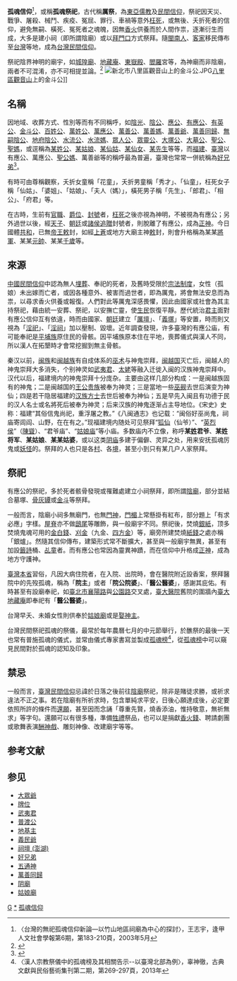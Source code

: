 {{Refimprove|time=2011-01-18}}
'''孤魂信仰'''<ref name=王志宇>〈台灣的無祀孤魂信仰新論—以竹山地區祠廟為中心的探討〉，王志宇，逢甲人文社會學報第6期，第183-210頁，2003年5月</ref>，或稱'''孤魂祭祀'''，古代稱'''厲祭'''，為[[東亞|東亞]][[儒教_(宗教)|儒教]]及[[華人民間信仰|民間信仰]]，祭祀因天災、戰爭、屠殺、械鬥、疾疫、冤屈、罪行、車禍等意外[[枉死|枉死]]，或無後、夭折死者的信仰，避免無嗣、橫死、冤死者之魂魄，因無[[香火|香火]]供養而於人間作祟，逐漸衍生而成，大多是建小祠（即所謂陰廟）或以[[拜門口|拜門口]]方式祭拜。隨[[閩南人|閩南人]]、[[客家|客家]]移民傳布至[[台灣|台灣]]等地，成為[[台灣民間信仰|台灣民間信仰]]。

祭祀陰界神明的廟宇，如[[城隍廟|城隍廟]]、[[地藏庵|地藏庵]]、[[東嶽殿|東嶽殿]]、[[閻羅|閻羅]]宮等，為神廟而非陰廟，兩者不可混淆，亦不可相提並論。<ref>{{Cite web |url=http://www.chaujou.gov.tw/index.php?page=news&ntype=3&NID=291 |title=屏東縣潮州鎮 城隍觀光文化祭 |access-date=2013-08-09 |archive-date=2016-03-04 |archive-url=https://web.archive.org/web/20160304135001/http://www.chaujou.gov.tw/index.php?page=news&ntype=3&NID=291 |dead-url=no }}</ref>
[[File:新北市八里區觀音山上的金斗公.JPG|thumb]][[八里區|八里區]][[觀音山_(新北市)|觀音山]]上的金斗公]]

==名稱==
因地域、收葬方式、性別等而有不同稱呼，如[[陰光|陰光]]、[[陰公|陰公]]、[[應公|應公]]、[[有應公|有應公]]、[[有英公|有英公]]、[[金斗公|金斗公]]、[[百姓公|百姓公]]、[[萬姓公|萬姓公]]、[[萬應公|萬應公]]、[[萬善公|萬善公]]、[[萬善媽|萬善媽]]、[[萬善爺|萬善爺]]、[[萬善同歸|萬善同歸]]、[[無嗣陰公|無嗣陰公]]、[[地府陰公|地府陰公]]、[[水流公|水流公]]、[[水流媽|水流媽]]、[[眾人公|眾人公]]、[[眾靈公|眾靈公]]、[[大塚公|大塚公]]、[[大墓公|大墓公]]、[[聖公|聖公]]、[[聖媽|聖媽]]，或逕稱為[[某姓公|某姓公]]、[[某姑娘|某姑娘]]、[[某仙姑|某仙姑]]、[[某仙女|某仙女]]、[[某先生|某先生]]等等，而[[福建|福建]]、[[臺灣|臺灣]]以有應公、萬應公、[[聖公媽|聖公媽]]、萬善爺等的稱呼最為普遍，臺灣也常常一併統稱為[[好兄弟|好兄弟]]<ref>{{cite news|title=農曆七月鬼門開　基隆老大公廟開燈指引好兄弟|url=https://www.nownews.com/news/20160802/2191298|publisher=今日新聞|date=2016-08-02|accessdate=2017-07-23|archive-date=2017-08-30|archive-url=https://web.archive.org/web/20170830034402/https://www.nownews.com/news/20160802/2191298|dead-url=no}}</ref>。

有時可由尊稱觀察，夭折女童稱「花童」，夭折男童稱「秀才」、「仙童」，枉死女子稱「仙姑」、「婆姐」、「姑娘」、「夫人（媽）」，橫死男子稱「先生」、「郎君」、「相公」、「府君」等。

在古時，生前有[[官職|官職]]、[[爵位|爵位]]、[[封號|封號]]者，[[枉死|枉死]]之後亦視為神明，不被視為有應公；另外過世以後，經[[天子|天子]]、[[朝廷|朝廷]]或[[諸侯|諸侯]][[追贈|追贈]]封號者，則脫離了有應公，成為[[正神|正神]]。今日國體[[共和|共和]]，已無[[帝王|帝王]][[敕|敕]]封，如經[[玉皇上帝|上蒼]]或地方大廟主神[[敕|敕]]封，則會升格稱為某某[[將軍|將軍]]、某某[[元帥|元帥]]、某某[[王爺信仰|千歲]]等。

==來源==
[[中國民間信仰|中國民間信仰]]中認為無人[[埋葬|埋葬]]、奉祀的死者，及舊時受限於[[宗法制度|宗法制度]]，女性（孤娘）未出嫁而亡者，或因各種意外、被害而過世者，即為厲鬼，將會無法安息而為祟，以尋求香火供養或報復。人們對此等厲鬼深感畏懼，因此由國家或社會為其主持祭祀，藉由統一安葬、祭祀，以安撫亡靈，使[[人類|生民]]恢復平靜。歷代統治[[君主|君主]]面對有應公信仰互有依違，時而由國家、[[朝廷|朝廷]]建立「[[厲壇|厲壇]]」、「[[義塚|義塚]]」等安置，時而則又視為「[[淫祀|淫祀]]」、「[[淫祠|淫祠]]」加以壓制、毀壞。近年調查發現，许多臺灣的有應公庙，有可能奉祀是[[平埔族|平埔族]]原住民的骨骸。因平埔族原本住在平地，喪葬儀式與漢人不同，所以漢人在拓墾時才會常挖掘到無主骨骸。

秦汉以前，[[闽族|闽族]]和[[闽越族|闽越族]]有自成体系的[[巫术|巫术]]与神鬼崇拜，[[闽越国|闽越国]]灭亡后，闽越人的神鬼崇拜大多消失，个别神灵如[[武夷君|武夷君]]、[[太姥|太姥]]等融入迁徙入闽的汉族神鬼崇拜中。汉代以后，福建境内的神鬼崇拜十分庞杂。主要由这样几部分构成：一是闽越族固有的神鬼；二是闽越国的[[王公|王公]][[贵族|贵族]]被奉为神灵；三是當地一些[[巫觋|巫觋]]去世后演变为神仙；四是若干隐居福建的[[汉族|汉族]][[方士|方士]]去世后被奉为神仙；五是早先入闽且有功德于民的汉人名士或名將死后被奉为神灵；后来汉族的神鬼逐渐占主导地位。《宋史》史称：福建“其俗信鬼尚祀，重浮屠之教。”《八闽通志》也记载：“闽俗好巫尚鬼，祠庙寄闾阎、山野，在在有之。”现福建境内随处可见祭拜“[[狐仙|狐仙]]（仙爷）”、“[[英烈侯|英烈侯]]”（[[陳聳|陳聳]]）、“君爷庙”、“[[姑娘庙|姑娘庙]]”等小庙。多数庙内不立像，称呼'''某[[姓|姓]]君爷'''、'''某姓将军'''、'''某姑娘'''、'''某某姑婆'''，或以这类[[阴庙|阴庙]]多建于偏僻、灵异之处，用来安抚孤魂厉鬼或[[妖怪|妖怪]]的。祭拜的人也只是各[[村|村]]、各[[境|境]]，甚至小到只有某几户人家祭拜。

==祭祀==
有應公的祭祀，多於死者骸骨發現或罹難處建立小祠祭拜，即所謂[[陰廟|陰廟]]，部分並結合墓塚、[[骨灰罈|骨灰罈]]或[[金斗|金斗]]等祭拜。

一般而言，陰廟小祠多無廟門，也無[[門神|門神]]，[[門楣|門楣]]上常懸掛有紅布，部分題上「有求必應」字樣。[[屋脊|屋脊]]亦不做[[鴟尾|鴟尾]]等雕飾，與一般廟宇不同。祭祀後，焚燒[[銀紙|銀紙]]，顶多焚燒鬼魂可用的[[金白錢|金白錢]]、[[刈金|刈金]]（九金、[[四方金|四方金]]）等，廟旁所建焚燒[[紙錢|紙錢]]之處亦稱「銀爐」。然隨其信仰傳布，建築形式常不斷擴大，甚至與一般廟宇無異，甚至有加設[[籤詩|籤詩]]桶、[[乩童|乩童]]者。而有應公也常因為靈異神蹟，而在信仰中升格成[[正神|正神]]，成為地方守護神。

[[臺灣|臺灣]][[本省人|本省]]習俗，凡因大病住院者，在入院、出院時，會在醫院附近設香案，祭拜醫院中的先歿孤魂，稱為「'''院主'''」或者「'''院公院婆'''」、「'''醫公醫婆'''」，感謝其庇佑。有時甚至有設廟奉祀，如[[臺北市|臺北市]][[襄陽路|襄陽路]]與[[公園路|公園路]]交叉處，[[臺大醫院|臺大醫院]]舊院的圍牆內[[臺大地藏庵|臺大地藏庵]]即奉祀有「'''醫公醫婆'''」。

台灣早夭、未婚女性則供奉於[[姑娘廟|姑娘廟]]或是[[娶神主|娶神主]]。

台灣民間祭祀孤魂的祭儀，最常於每年農曆七月的中元節舉行，於醮祭的最後一天也常有普施孤魂的儀式，並常由儀式專家書寫並製成[[孤魂榜|孤魂榜]]<ref>〈漢人宗教祭儀中的孤魂榜及其相關告示--以臺灣北部為例〉，辜神徹，古典文獻與民俗藝術集刊第二期，第269-297頁，2013年</ref>，從[[孤魂榜|孤魂榜]]中可以窺見民間對於孤魂的認知及印象。

==禁忌==
一般而言，[[臺灣民間信仰|臺灣民間信仰]]忌諱於日落之後前往[[陰廟|陰廟]]祭祀，除非是賭徒求勝，或祈求違法不正之事。若在陰廟有所祈求時，包含單純求平安，日後心願達成後，必定要依照所許的條件而[[還願|還願]]，甚至因而念誦「尊重先賢，燒香添油，惟持敬意，無祈無求」等字句。還願可以有很多種，準備[[牲禮|牲禮]]祭品，也可以是捐獻[[香火錢|香火錢]]、聘請劇團或歌舞表演[[酬神戲|酬神戲]]、雕刻神像、改建廟宇等等。

== 参考文献 ==
{{Reflist|2}}

== 参见 ==
* [[大眾爺|大眾爺]]
* [[牌位|牌位]]
* [[武夷君|武夷君]]
* [[普渡公|普渡公]]
* [[地基主|地基主]]
* [[義民爺|義民爺]]
*[[祠壇_(澎湖)|祠壇 (澎湖)]]
* [[好兄弟|好兄弟]]
* [[五通神|五通神]]
* [[萬善同歸|萬善同歸]]
* [[阴廟|阴廟]]
* [[姑娘廟|姑娘廟]]

[[Category:台灣民間信仰|G]]
[[Category:人物神|*]]
[[Category:孤魂信仰|]]